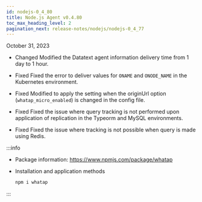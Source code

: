 ```yaml
---
id: nodejs-0_4_80
title: Node.js Agent v0.4.80
toc_max_heading_level: 2
pagination_next: release-notes/nodejs/nodejs-0_4_77
---
```


October 31, 2023

-   <Status>Changed</Status> Modified the Datatext agent information delivery time from 1 day to 1 hour.

-   <Status>Fixed</Status> Fixed the error to deliver values for <code>ONAME</code> and <code>ONODE_NAME</code> in the Kubernetes environment.

-   <Status>Fixed</Status> Modified to apply the setting when the originUrl option (<code>whatap_micro_enabled</code>) is changed in the config file.

-   <Status>Fixed</Status> Fixed the issue where query tracking is not performed upon application of replication in the Typeorm and MySQL environments.

-   <Status>Fixed</Status> Fixed the issue where tracking is not possible when query is made using Redis.

:::info

-   Package information: https://www.npmjs.com/package/whatap

-   Installation and application methods

    ```bash
    npm i whatap
    ```

:::
